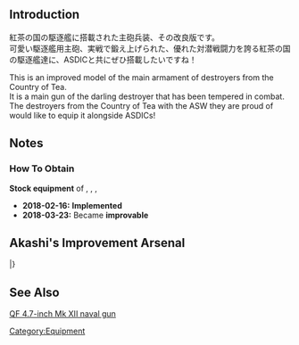 {{EquipmentInfo|280}}

==Introduction==
紅茶の国の駆逐艦に搭載された主砲兵装、その改良版です。<br>
可愛い駆逐艦用主砲、実戦で鍛え上げられた、優れた対潜戦闘力を誇る紅茶の国の駆逐艦達に、ASDICと共にぜひ搭載したいですね！

This is an improved model of the main armament of destroyers from the Country of Tea.<br>
It is a main gun of the darling destroyer that has been tempered in combat.<br>
The destroyers from the Country of Tea with the ASW they are proud of would like to equip it alongside ASDICs!

==Notes==
<div class="mw-collapsible"><h3>How To Obtain</h3>
<div class="mw-collapsible-content">
'''Stock equipment''' of {{Ship/Link|Janus Kai}}, {{Ship/Link|Janus}}, {{Ship/Link|Jervis Kai}}, {{Ship/Link|Jervis}}

</div></div>


<div class="mw-collapsible><h3>Updates History</h3>
<div class="mw-collapsible-content>
* '''2018-02-16:''' '''Implemented'''
* '''2018-03-23:''' Became '''improvable'''
</div></div>

==Akashi's Improvement Arsenal==
{{AkashiWorkshop}}
{{AkashiWorkshopLine
|Name=QF 4.7inch Gun Mk.XII Kai
|ItemType=RedGunLight
|Fuel=20
|Ammo=60
|Steel=80
|Baux=20
|Mats0-5=6/7
|Mats6-9=7/8
|Mats10=-
|Screws0-5=4/5
|Screws6-9=6/7
|Screws10=-
|EquipConsume0-5=2x{{RedGunLight|12.7cm Twin Gun Mount}}
|EquipConsume6-9=2x{{RedGunLight|12.7cm Twin Mount Type-B Kai 2}}
|EquipConsume10=-
|Sun=✓
|Mon=✓
|Tue=✓
|Wed=✓
|Thu=✓
|Fri=✓
|Sat=✓
|2ndShip=[[Jervis]]
}}
|}

==See Also==
[[wikipedia:QF_4.7-inch_Mk_IX_%26_XII_naval_gun|QF 4.7-inch Mk XII naval gun]]
{{Equipmentlist}}
[[Category:Equipment]]